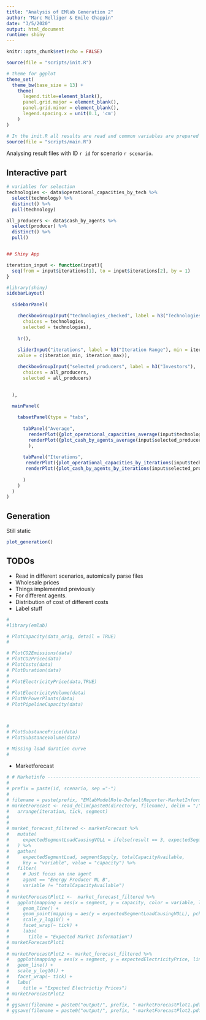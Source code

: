 ```yaml
---
title: "Analysis of EMlab Generation 2"
author: "Marc Melliger & Emile Chappin"
date: "3/5/2020"
output: html_document
runtime: shiny
---
```


```r

knitr::opts_chunk$set(echo = FALSE)

source(file = "scripts/init.R")

# theme for ggplot
theme_set(
  theme_bw(base_size = 13) + 
    theme(
      legend.title=element_blank(),
      panel.grid.major = element_blank(), 
      panel.grid.minor = element_blank(),
      legend.spacing.x = unit(0.1, 'cm')
    )
)

# In the init.R all results are read and common variables are prepared
source(file = "scripts/main.R")
```

Analysing result files with ID `r id` for scenario `r scenario`.

## Interactive part

```r

# variables for selection
technologies <- data$operational_capacities_by_tech %>% 
  select(technology) %>% 
  distinct() %>% 
  pull(technology)

all_producers <- data$cash_by_agents %>% 
  select(producer) %>% 
  distinct() %>% 
  pull()


## Shiny App

iteration_input <- function(input){
  seq(from = input$iterations[1], to = input$iterations[2], by = 1)
}

```


```r
#library(shiny)
sidebarLayout(
  
  sidebarPanel(

    checkboxGroupInput("technologies_checked", label = h3("Technologies"), 
      choices = technologies,
      selected = technologies),
    
    hr(),
    
    sliderInput("iterations", label = h3("Iteration Range"), min = iteration_min, max = iteration_max, 
    value = c(iteration_min, iteration_max)),

    checkboxGroupInput("selected_producers", label = h3("Investors"), 
      choices = all_producers,
      selected = all_producers)
 
  
  ),

  mainPanel(

    tabsetPanel(type = "tabs",
      
      tabPanel("Average", 
        renderPlot({plot_operational_capacities_average(input$technologies_checked, iteration_input(input))}),
        renderPlot({plot_cash_by_agents_average(input$selected_producers, iteration_input(input))})
        ),
      
      tabPanel("Iterations",
       renderPlot({plot_operational_capacities_by_iterations(input$technologies_checked, iteration_input(input))}),
       renderPlot({plot_cash_by_agents_by_iterations(input$selected_producers, iteration_input(input))})
       
      )
    )
  )
)


```


## Generation

Still static

```r

plot_generation()

```


## TODOs

- Read in different scenarios, automically parse files
- Wholesale prices
- Things implemented previously
- For different agents.
- Distribution of cost of different costs
- Label stuff


```r
# 
#library(emlab)

# PlotCapacity(data_orig, detail = TRUE)
# 

# PlotCO2Emissions(data)
# PlotCO2Price(data)
# PlotCosts(data)
# PlotDuration(data)
# 
# PlotElectricityPrice(data,TRUE) 
# 
# PlotElectricityVolume(data)
# PlotNrPowerPlants(data)
# PlotPipelineCapacity(data)



# 
# PlotSubstancePrice(data)
# PlotSubstanceVolume(data)

# Missing load duration curve
# 

```

- Marketforecast

```r
# # Marketinfo --------------------------------------------------------------
# 
# prefix = paste(id, scenario, sep ="-")
# 
# filename = paste(prefix, "EMlabModelRole-DefaultReporter-MarketInformation.csv", sep = "-")
# marketForecast <- read_delim(paste0(directory, filename), delim = ";") %>% 
#   arrange(iteration, tick, segment)
# 
# 
# market_forecast_filtered <- marketForecast %>% 
#   mutate(
#     expectedSegmentLoadCausingVOLL = ifelse(result == 3, expectedSegmentLoad, NA)
#   ) %>% 
#   gather(
#     expectedSegmentLoad, segmentSupply, totalCapacityAvailable, 
#     key = "variable", value = "capacity") %>% 
#   filter(
#     # Just focus on one agent
#     agent == "Energy Producer NL B",
#     variable != "totalCapacityAvailable")
# 
# marketForecastPlot1 <-  market_forecast_filtered %>% 
#   ggplot(mapping = aes(x = segment, y = capacity, color = variable, linetype = agent)) +
#     geom_line() +
#     geom_point(mapping = aes(y = expectedSegmentLoadCausingVOLL), pch = 1, col = "blue") +
#     scale_y_log10() + 
#     facet_wrap(~ tick) + 
#     labs(
#       title = "Expected Market Information")
# marketForecastPlot1
#   
# marketForecastPlot2 <- market_forecast_filtered %>% 
#   ggplot(mapping = aes(x = segment, y = expectedElectricityPrice, linetype = agent)) +
#   geom_line() +
#   scale_y_log10() + 
#   facet_wrap(~ tick) + 
#   labs(
#     title = "Expected Electrictiy Prices")
# marketForecastPlot2
# 
# ggsave(filename = paste0("output/", prefix, "-marketForecastPlot1.pdf"), plot = marketForecastPlot1, width = 10, height = 6)
# ggsave(filename = paste0("output/", prefix, "-marketForecastPlot2.pdf"), plot = marketForecastPlot2, width = 10, height = 6)

```


